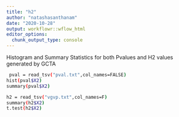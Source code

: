```yaml
---
title: "h2"
author: "natashasanthanam"
date: "2020-10-28"
output: workflowr::wflow_html
editor_options:
  chunk_output_type: console
---
```


Histogram and Summary Statistics for both Pvalues and H2 values generated by GCTA

```sh
 pval = read_tsv("pval.txt",col_names=FALSE)
hist(pval$X2)
summary(pval$X2)

h2 = read_tsv("vgvp.txt",col_names=F)
summary(h2$X2)
t.test(h2$X2)
```

 


